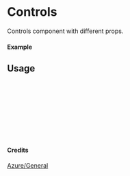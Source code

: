 
<Meta of={Controls} title="Azure/General/Controls" />

# Controls

Controls component with different props.

#### Example

<Canvas of={Controls.Primary} />

## Usage

```ts
import { Controls } from "yadl-ui";

const Example = () => {
  return (
      <Controls />
  );
};

export default Example;
```

#### Credits
[Azure/General](https://learn.microsoft.com/en-us/azure/architecture/icons/)
